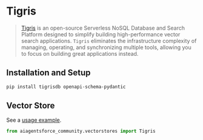 # Tigris

> [Tigris](https://tigrisdata.com) is an open-source Serverless NoSQL Database and Search Platform designed to simplify building high-performance vector search applications.
> `Tigris` eliminates the infrastructure complexity of managing, operating, and synchronizing multiple tools, allowing you to focus on building great applications instead.

## Installation and Setup


```bash
pip install tigrisdb openapi-schema-pydantic
```

## Vector Store

See a [usage example](/docs/integrations/vectorstores/tigris).

```python
from aiagentsforce_community.vectorstores import Tigris
```
